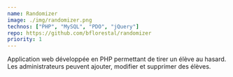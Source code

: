 ```yaml
---
name: Randomizer
image: ./img/randomizer.png
technos: ["PHP", "MySQL", "PDO", "jQuery"]
repo: https://github.com/bflorestal/randomizer
priority: 1
---
```


Application web développée en PHP permettant de tirer un élève au hasard. Les administrateurs peuvent ajouter, modifier et supprimer des élèves.
